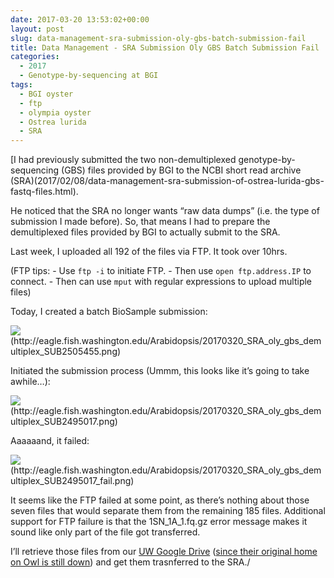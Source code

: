```yaml
---
date: 2017-03-20 13:53:02+00:00
layout: post
slug: data-management-sra-submission-oly-gbs-batch-submission-fail
title: Data Management - SRA Submission Oly GBS Batch Submission Fail
categories:
  - 2017
  - Genotype-by-sequencing at BGI
tags:
  - BGI oyster
  - ftp
  - olympia oyster
  - Ostrea lurida
  - SRA
---
```


[I had previously submitted the two non-demultiplexed genotype-by-sequencing (GBS) files provided by BGI to the NCBI short read archive (SRA)(2017/02/08/data-management-sra-submission-of-ostrea-lurida-gbs-fastq-files.html).


He noticed that the SRA no longer wants "raw data dumps" (i.e. the type of submission I made before). So, that means I had to prepare the demultiplexed files provided by BGI to actually submit to the SRA.

Last week, I uploaded all 192 of the files via FTP. It took over 10hrs.

(FTP tips: - Use `ftp -i` to initiate FTP. - Then use `open ftp.address.IP` to connect. - Then can use `mput` with regular expressions to upload multiple files)

Today, I created a batch BioSample submission:



![](https://eagle.fish.washington.edu/Arabidopsis/20170320_SRA_oly_gbs_demultiplex_SUB2505455.png)(http://eagle.fish.washington.edu/Arabidopsis/20170320_SRA_oly_gbs_demultiplex_SUB2505455.png)





Initiated the submission process (Ummm, this looks like it's going to take awhile...):



![](https://eagle.fish.washington.edu/Arabidopsis/20170320_SRA_oly_gbs_demultiplex_SUB2495017.png)(http://eagle.fish.washington.edu/Arabidopsis/20170320_SRA_oly_gbs_demultiplex_SUB2495017.png)





Aaaaaand, it failed:

![](https://eagle.fish.washington.edu/Arabidopsis/20170320_SRA_oly_gbs_demultiplex_SUB2495017_fail.png)(http://eagle.fish.washington.edu/Arabidopsis/20170320_SRA_oly_gbs_demultiplex_SUB2495017_fail.png)





It seems like the FTP failed at some point, as there's nothing about those seven files that would separate them from the remaining 185 files. Additional support for FTP failure is that the 1SN_1A_1.fq.gz error message makes it sound like only part of the file got transferred.

I'll retrieve those files from our [UW Google Drive](https://drive.google.com/drive/folders/0BzKkDWZ6tIK4eXV4VFB3VHN2ZUk) ([since their original home on Owl is still down](https://robertslab.github.io/sams-notebook/posts/2017/2017-03-18-troubleshooting-synology-nas-owl-down-after-update/)) and get them trasnferred to the SRA./
